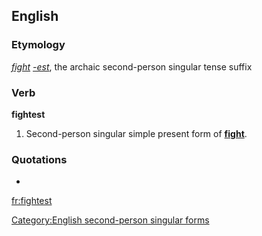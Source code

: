 ==English==
===Etymology===
''[[fight]]'' ''[[-est]]'', the archaic second-person singular tense suffix

===Verb===
'''fightest'''

# {{context|archaic}} Second-person singular simple present form of '''[[fight]]'''.
===Quotations===
* {{seeCites}}

[[Category:English second-person singular forms]]

[[fr:fightest]]